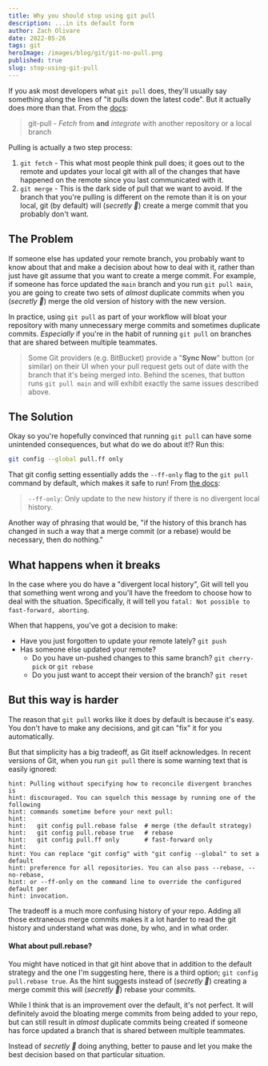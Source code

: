 ```yaml
---
title: Why you should stop using git pull
description: ...in its default form
author: Zach Olivare
date: 2022-05-26
tags: git
heroImage: /images/blog/git/git-no-pull.png
published: true
slug: stop-using-git-pull
---
```



If you ask most developers what `git pull` does, they'll usually say something along the lines of "it pulls down the latest code". But it actually does more than that. From the [docs](https://git-scm.com/docs/git-pull):

> git-pull - _Fetch_ from **and** _integrate_ with another repository or a local branch

Pulling is actually a two step process:

1. `git fetch` - This what most people think pull does; it goes out to the remote and updates your local git with all of the changes that have happened on the remote since you last communicated with it.
2. `git merge` - This is the dark side of pull that we want to avoid. If the branch that you're pulling is different on the remote than it is on your local, git (by default) will (_secretly 🥷_) create a merge commit that you probably don't want.

## The Problem

If someone else has updated your remote branch, you probably want to know about that and make a decision about how to deal with it, rather than just have git assume that you want to create a merge commit. For example, if someone has force updated the `main` branch and you run `git pull main`, you are going to create two sets of _almost_ duplicate commits when you (_secretly 🥷_) merge the old version of history with the new version.

In practice, using `git pull` as part of your workflow will bloat your repository with many unnecessary merge commits and sometimes duplicate commits. _Especially_ if you're in the habit of running `git pull` on branches that are shared between multiple teammates.

> Some Git providers (e.g. BitBucket) provide a "**Sync Now**" button (or similar) on their UI when your pull request gets out of date with the branch that it's being merged into. Behind the scenes, that button runs `git pull main` and will exhibit exactly the same issues described above.

## The Solution

Okay so you're hopefully convinced that running `git pull` can have some unintended consequences, but what do we do about it!? Run this:

```bash
git config --global pull.ff only
```

That git config setting essentially adds the `--ff-only` flag to the `git pull` command by default, which makes it safe to run! From [the docs](https://git-scm.com/docs/git-pull#Documentation/git-pull.txt---ff-only):

> `--ff-only`: Only update to the new history if there is no divergent local history.

Another way of phrasing that would be, "if the history of this branch has changed in such a way that a merge commit (or a rebase) would be necessary, then do nothing."

## What happens when it breaks

In the case where you do have a "divergent local history", Git will tell you that something went wrong and you'll have the freedom to choose how to deal with the situation. Specifically, it will tell you `fatal: Not possible to fast-forward, aborting`.

When that happens, you've got a decision to make:

- Have you just forgotten to update your remote lately? `git push`
- Has someone else updated your remote?
  - Do you have un-pushed changes to this same branch? `git cherry-pick` or `git rebase`
  - Do you just want to accept their version of the branch? `git reset`

## But this way is harder

The reason that `git pull` works like it does by default is because it's easy. You don't have to make any decisions, and git can "fix" it for you automatically.

But that simplicity has a big tradeoff, as Git itself acknowledges. In recent versions of Git, when you run `git pull` there is some warning text that is easily ignored:

```
hint: Pulling without specifying how to reconcile divergent branches is
hint: discouraged. You can squelch this message by running one of the following
hint: commands sometime before your next pull:
hint:
hint:   git config pull.rebase false  # merge (the default strategy)
hint:   git config pull.rebase true   # rebase
hint:   git config pull.ff only       # fast-forward only
hint:
hint: You can replace "git config" with "git config --global" to set a default
hint: preference for all repositories. You can also pass --rebase, --no-rebase,
hint: or --ff-only on the command line to override the configured default per
hint: invocation.
```

The tradeoff is a much more confusing history of your repo. Adding all those extraneous merge commits makes it a lot harder to read the git history and understand what was done, by who, and in what order.

<Aside variant="gray">
  <h4 className="text-tbase text-lg">What about pull.rebase?</h4>

You might have noticed in that git hint above that in addition to the default strategy and the one I'm suggesting here, there is a third option; <code>git config pull.rebase true</code>. As the hint suggests instead of (_secretly 🥷_) creating a merge commit this will (_secretly 🥷_) rebase your commits.

While I think that is an improvement over the default, it's not perfect. It will definitely avoid the bloating merge commits from being added to your repo, but can still result in _almost_ duplicate commits being created if someone has force updated a branch that is shared between multiple teammates.

Instead of _secretly 🥷_ doing anything, better to pause and let you make the best decision based on that particular situation.

</Aside>
